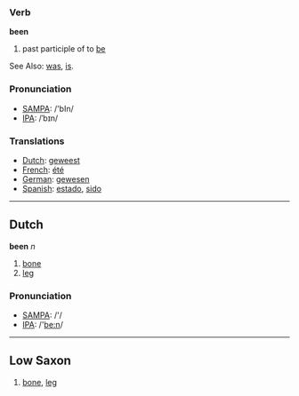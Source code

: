 === Verb ===

'''been''' 

# past participle of to [[be]]

See Also: [[was]], [[is]].

=== Pronunciation ===
*[[w:SAMPA|SAMPA]]: /'bIn/
*[[International Phonetic Alphabet|IPA]]: /ˈbɪn/

===Translations===
* [[Dutch]]: [[geweest]]
* [[French]]: [[été]]
* [[German]]: [[gewesen]]
* [[Spanish]]: [[estado]], [[sido]]

----

==Dutch==

'''been''' ''n''

# [[bone]]
# [[leg]]

=== Pronunciation ===
*[[w:SAMPA|SAMPA]]: /'/
*[[w:IPA|IPA]]: /'[[be:n]]/

----

==Low Saxon==
# [[bone]], [[leg]]